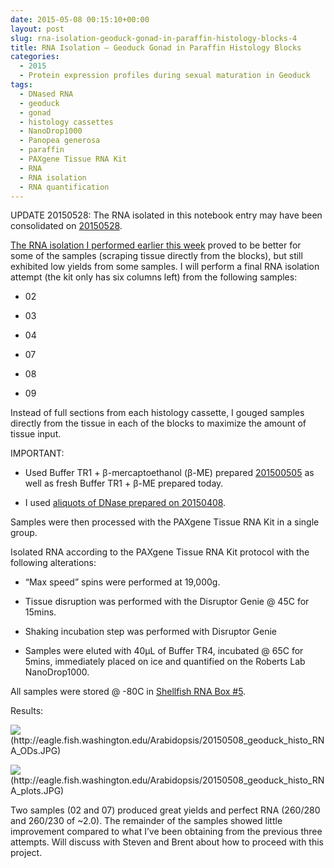 ```yaml
---
date: 2015-05-08 00:15:10+00:00
layout: post
slug: rna-isolation-geoduck-gonad-in-paraffin-histology-blocks-4
title: RNA Isolation – Geoduck Gonad in Paraffin Histology Blocks
categories:
  - 2015
  - Protein expression profiles during sexual maturation in Geoduck
tags:
  - DNased RNA
  - geoduck
  - gonad
  - histology cassettes
  - NanoDrop1000
  - Panopea generosa
  - paraffin
  - PAXgene Tissue RNA Kit
  - RNA
  - RNA isolation
  - RNA quantification
---
```




UPDATE 20150528: The RNA isolated in this notebook entry may have been consolidated on [20150528](https://robertslab.github.io/sams-notebook/2015/05/28/bioanalyzer-geoduck-gonad-rna-quality-assessment.html).

[The RNA isolation I performed earlier this week](https://robertslab.github.io/sams-notebook/2015/05/05/rna-isolation-geoduck-gonad-in-paraffin-histology-blocks-3.html) proved to be better for some of the samples (scraping tissue directly from the blocks), but still exhibited low yields from some samples. I will perform a final RNA isolation attempt (the kit only has six columns left) from the following samples:



    
  * 02

    
  * 03

    
  * 04

    
  * 07

    
  * 08

    
  * 09


Instead of full sections from each histology cassette, I gouged samples directly from the tissue in each of the blocks to maximize the amount of tissue input.

IMPORTANT:

    
  * Used Buffer TR1 + β-mercaptoethanol (β-ME) prepared [201500505](https://robertslab.github.io/sams-notebook/2015/05/05/rna-isolation-geoduck-gonad-in-paraffin-histology-blocks-3.html) as well as fresh Buffer TR1 + β-ME prepared today.

    
  * I used [aliquots of DNase prepared on 20150408](https://robertslab.github.io/sams-notebook/2015/04/08/rna-isolation-geoduck-foot-in-paraffin-histology-blocks.html).


Samples were then processed with the PAXgene Tissue RNA Kit in a single group.

Isolated RNA according to the PAXgene Tissue RNA Kit protocol with the following alterations:

    
  * “Max speed” spins were performed at 19,000g.

    
  * Tissue disruption was performed with the Disruptor Genie @ 45C for 15mins.

    
  * Shaking incubation step was performed with Disruptor Genie

    
  * Samples were eluted with 40μL of Buffer TR4, incubated @ 65C for 5mins, immediately placed on ice and quantified on the Roberts Lab NanoDrop1000.




All samples were stored @ -80C in [Shellfish RNA Box #5](https://docs.google.com/spreadsheet/ccc?key=0AmS_90rPaQMzcHdyU1d0MDVMLWpaTWdadnJSd0M4UUE&usp=sharing).

Results:

![](https://eagle.fish.washington.edu/Arabidopsis/20150508_geoduck_histo_RNA_ODs.JPG)(http://eagle.fish.washington.edu/Arabidopsis/20150508_geoduck_histo_RNA_ODs.JPG)

![](https://eagle.fish.washington.edu/Arabidopsis/20150508_geoduck_histo_RNA_plots.JPG)(http://eagle.fish.washington.edu/Arabidopsis/20150508_geoduck_histo_RNA_plots.JPG)



Two samples (02 and 07) produced great yields and perfect RNA (260/280 and 260/230 of ~2.0). The remainder of the samples showed little improvement compared to what I've been obtaining from the previous three attempts. Will discuss with Steven and Brent about how to proceed with this project.


